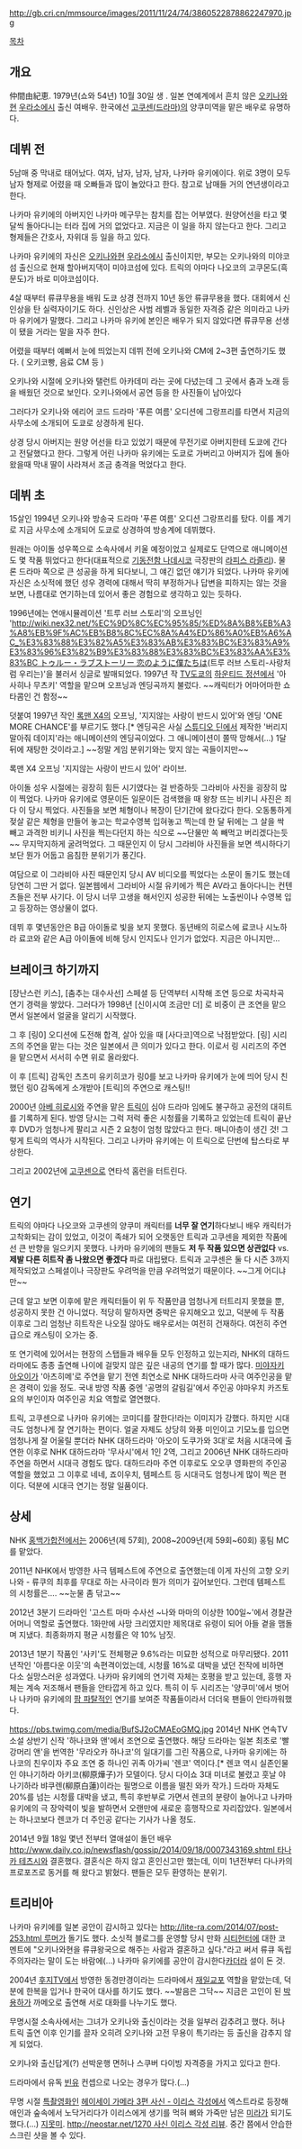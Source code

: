 http://gb.cri.cn/mmsource/images/2011/11/24/74/3860522878862247970.jpg

[[목차]]
== 개요 ==
仲間由紀恵. 1979년(쇼와 54년) 10월 30일 생 . 일본 연예계에서 흔치 않은 [[오키나와]]현 [[우라소에]]시 출신 여배우. 한국에선 [[고쿠센(드라마)]]의 양쿠미역을 맡은 배우로 유명하다.

== 데뷔 전 ==
5남매 중 막내로 태어났다. 여자, 남자, 남자, 남자, 나카마 유키에이다. 위로 3명이 모두 남자 형제로 어렸을 때 오빠들과 많이 놀았다고 한다. 참고로 남매들 거의 연년생이라고 한다.

나카마 유키에의 아버지인 나카마 메구무는 참치를 잡는 어부였다. 원양어선을 타고 몇 달씩 돌아다니는 터라 집에 거의 없었다고. 지금은 이 일을 하지 않는다고 한다. 그리고 형제들은 간호사, 자위대 등 일을 하고 있다.

나카마 유키에의 자신은 [[오키나와]]현 [[우라소에]]시 출신이지만, 부모는 오키나와의 미야코섬 출신으로 현재 할아버지댁이 미야코섬에 있다. 트릭의 야마다 나오코의 고쿠몬도(흑문도)가 바로 미야코섬이다.

4살 때부터 류큐무용을 배워 도쿄 상경 전까지 10년 동안 류큐무용을 했다. 대회에서 신인상을 탄 실력자이기도 하다. 신인상은 사범 레벨과 동일한 자격증 같은 의미라고 나카마 유키에가 말했다. 그리고 나카마 유키에 본인은 배우가 되지 않았다면 류큐무용 선생이 됐을 거라는 말을 자주 한다.

어렸을 때부터 예뻐서 눈에 띄었는지 데뷔 전에 오키나와 CM에 2~3편 출연하기도 했다. ( 오키코빵, 음료 CM 등 )

오키나와 시절에 오키나와 탤런트 아카데미 라는 곳에 다녔는데 그 곳에서 춤과 노래 등을 배웠던 것으로 보인다. 오키나와에서 공연 등을 한 사진들이 남아있다

그러다가 오키나와 에리어 코드 드라마 '푸른 여름' 오디션에 그랑프리를 타면서 지금의 사무소에 소개되어 도쿄로 상경하게 된다.

상경 당시 아버지는 원양 어선을 타고 있었기 때문에 무전기로 아버지한테 도쿄에 간다고 전달했다고 한다. 그렇게 어린 나카마 유키에는 도쿄로 가버리고 아버지가 집에 돌아왔을때 막내 딸이 사라져서 조금 충격을 먹었다고 한다.

== 데뷔 초 ==

15살인 1994년 오키나와 방송국 드라마 '푸른 여름' 오디션 그랑프리를 탔다. 이를 계기로 지금 사무소에 소개되어 도쿄로 상경하여 방송계에 데뷔했다. 

원래는 아이돌 성우쪽으로 소속사에서 키울 예정이었고 실제로도 단역으로 애니메이션도 몇 작품 뛰었다고 한다(대표적으로 [[기동전함 나데시코]] 극장판의 [[라피스 라즐리]]). 물론 드라마 쪽으로 큰 성공을 하게 되다보니, 그 얘긴 없던 얘기가 되었다. 나카마 유키에 자신은 소싯적에 했던 성우 경력에 대해서 딱히 부정하거나 답변을 피하지는 않는 것을 보면, 나름대로 연기하는데 있어서 좋은 경험으로 생각하고 있는 듯하다.

1996년에는 연애시뮬레이션 '트루 러브 스토리'의 오프닝인 '[[http://wiki.nex32.net/%EC%9D%8C%EC%95%85/%ED%8A%B8%EB%A3%A8%EB%9F%AC%EB%B8%8C%EC%8A%A4%ED%86%A0%EB%A6%AC_%E3%83%88%E3%82%A5%E3%83%AB%E3%83%BC%E3%83%A9%E3%83%96%E3%82%B9%E3%83%88%E3%83%BC%E3%83%AA%E3%83%BC トゥルー・ラブストーリー 恋のように僕たちは]](트루 러브 스토리-사랑처럼 우리는)'을 불러서 싱글로 발매되었다. 1997년 작 [[TV도쿄]]의 [[하운티드 정션]]에서 '아사히나 무츠키' 역할을 맡으며 오프닝과 엔딩곡까지 불렀다. ~~캐릭터가 어마어마한 쇼타콤인 건 함정~~

덧붙여 1997년 작인 [[록맨 X4]]의 오프닝, '지지않는 사랑이 반드시 있어'와 엔딩 'ONE MORE CHANCE'를 부르기도 했다.[* 엔딩곡은 사실 [[스튜디오 딘]]에서 제작한 '버리지 말아줘 데이지'라는 애니메이션의 엔딩곡이었다. 그 애니메이션이 쫄딱 망해서(…) 1달뒤에 재탕한 것이라고.] ~~정말 게임 분위기와는 맞지 않는 곡들이지만~~

{{{#!html
<iframe width="500" height="408" src="http://serviceapi.nmv.naver.com/flash/convertIframeTag.nhn?vid=98CA1C396D859C48D0B6D6674955473B1CE3&outKey=V12984344f960d541fc90107c1abee81e852facf891d5a5d6d573107c1abee81e852f" frameborder="no" scrolling="no"></iframe>
}}}
록맨 X4 오프닝 '지지않는 사랑이 반드시 있어' 라이브.

아이돌 성우 시절에는 굉장히 힘든 시기였다는 걸 반증하듯 그라비아 사진을 굉장히 많이 찍었다. 나카마 유키에로 영문이든 일문이든 검색했을 때 왕창 뜨는 비키니 사진은 죄다 이 당시 찍었다. 사진들을 보면 체형이나 복장이 단기간에 왔다갔다 한다. 오동통하게 젖살 같은 체형을 만들어 놓고는 학교수영복 입혀놓고 찍는데 한 달 뒤에는 그 살을 싹 빼고 과격한 비키니 사진을 찍는다던지 하는 식으로 ~~단물만 쏙 빼먹고 버리겠다는듯~~ 무지막지하게 굴려먹었다. 그 때문인지 이 당시 그라비아 사진들을 보면 섹시하다기보단 뭔가 어둡고 음침한 분위기가 풍긴다.

여담으로 이 그라비아 사진 때문인지 당시 AV 비디오를 찍었다는 소문이 돌기도 했는데 당연히 그딴 거 없다. 일본웹에서 그라비아 시절 유키에가 찍은 AV라고 돌아다니는 컨텐츠들은 전부 사기다. 이 당시 너무 고생을 해서인지 성공한 뒤에는 노출씬이나 수영복 입고 등장하는 영상물이 없다.

데뷔 후 몇년동안은 B급 아이돌로 빛을 보지 못했다. 동년배의 히로스에 료코나 시노하라 료코와 같은 A급 아이돌에 비해 당시 인지도나 인기가 없었다. 지금은 아니지만... 

== 브레이크 하기까지 == 

[장난스런 키스], [춤추는 대수사선] 스페셜 등 단역부터 시작해 조연 등으로 차곡차곡 연기 경력을 쌓았다. 그러다가 1998년 [신이시여 조금만 더] 로 비중이 큰 조연을 맡으면서 일본에서 얼굴을 알리기 시작했다. 

그 후 [링0] 오디션에 도전해 합격, 살아 있을 때 [사다코]역으로 낙점받았다. [링] 시리즈의 주연을 맡는 다는 것은 일본에서 큰 의미가 있다고 한다. 이로서 링 시리즈의 주연을 맡으면서 서서히 수면 위로 올라왔다. 

이 후 [트릭] 감독인 츠츠미 유키히코가 링0를 보고 나카마 유키에가 눈에 띄어 당시 친했던 링0 감독에게 소개받아 [트릭]의 주연으로 캐스팅!! 

2000년 [[아베 히로시]]와 주연을 맡은 [[트릭#s-2|트릭]]이 심야 드라마 임에도 불구하고 공전의 대히트를 기록하게 된다. 방영 당시는 그럭 저럭 좋은 시청률을 기록하고 있었는데 트릭이 끝난 후 DVD가 엄청나게 팔리고 시즌 2 요청이 엄청 많았다고 한다. 매니아층이 생긴 것! 그렇게 트릭의 역사가 시작된다. 그리고 나카마 유키에는 이 트릭으로 단번에 탑스타로 부상한다.

그리고 2002년에 [[고쿠센(드라마)|고쿠센]]으로 연타석 홈런을 터트린다.

== 연기 ==

트릭의 야마다 나오코와 고쿠센의 양쿠미 캐릭터를 '''너무 잘 연기'''하다보니 배우 캐릭터가 고착화되는 감이 있었고, 이것이 족쇄가 되어 오랫동안 트릭과 고쿠센을 제외한 작품에선 큰 반향을 일으키지 못했다. 나카마 유키에의 팬들도 '''저 두 작품 있으면 상관없다''' vs. '''제발 다른 히트작 좀 나왔으면 좋겠다''' 파로 대립됐다. 트릭과 고쿠센은 둘 다 시즌 3까지 제작되었고 스페셜이나 극장판도 우려먹을 만큼 우려먹었기 때문이다. ~~그게 어디냐만~~

근데 알고 보면 이후에 맡은 캐릭터들이 위 두 작품만큼 엄청나게 터트리지 못했을 뿐, 성공하지 못한 건 아니었다. 적당히 말하자면 중박은 유지해오고 있고, 덕분에 두 작품 이후로 그리 엄청난 히트작은 나오질 않아도 배우로서는 여전히 건재하다. 여전히 주연급으로 캐스팅이 오가는 중.

또 연기력에 있어서는 현장의 스탭들과 배우들 모두 인정하고 있는지라, NHK의 대하드라마에도 종종 출연해 나이에 걸맞지 않은 깊은 내공의 연기를 할 때가 많다. [[미야자키 아오이]]가 '아츠히메'로 주연을 맡기 전엔 최연소로 NHK 대하드라마 사극 여주인공을 맡은 경력이 있을 정도. 국내 방영 작품 중엔 '공명의 갈림길'에서 주인공 야마우치 카즈토요의 부인이자 여주인공 치요 역할로 열연했다.

트릭, 고쿠센으로 나카마 유키에는 코미디를 잘한다!라는 이미지가 강했다. 하지만 시대극도 엄청나게 잘 연기하는 편이다. 얼굴 자제도 상당히 와풍 미인이고 기모노를 입으면 엄청나게 잘 어울릴 뿐더라 NHK 대하드라마 '아오이 도쿠가와 3대'로 처음 시대극에 출연한 이후로 NHK 대하드라마 '무사시'에서 1인 2역, 그리고 2006년 NHK 대하드라마 주연을 하면서 시대극 경험도 많다. 대하드라마 주연 이후로도 오오쿠 영화판의 주인공 역할을 했었고 그 이후로 네네, 죠이우치, 템페스트 등 시대극도 엄청나게 많이 찍은 편이다. 덕분에 시대극 연기는 정말 일품이다.

== 상세 ==
NHK [[홍백가합전]]에서는 2006년(제 57회), 2008~2009년(제 59회~60회) 홍팀 MC를 맡았다.

2011년 NHK에서 방영한 사극 템페스트에 주연으로 출연했는데 이게 자신의 고향 오키나와 - 류쿠의 최후를 무대로 하는 사극이라 뭔가 의미가 깊어보인다. 그런데 템페스트의 시청률은…. ~~눈물 좀 닦고~~

2012년 3분기 드라마인 '고스트 마마 수사선 ~나와 마마의 이상한 100일~'에서 경찰관 어머니 역할로 출연했다. 1화만에 사망 크리였지만 제목대로 유령이 되어 아들 곁을 맴돌며 지냈다. 최종화까지 평균 시청률은 약 10% 남짓.

2013년 1분기 작품인 '사키'도 전체평균 9.6%라는 미묘한 성적으로 마무리됐다. 2011년작인 '아름다운 이웃'의 속편격이었는데, 시청률 16%로 대박을 냈던 전작에 비하면 다소 실망스러운 성과였다. 나카마 유키에의 연기력 자체는 호평을 받고 있는데, 흥행 자체는 계속 저조해서 팬들을 안타깝게 하고 있다. 특히 이 두 시리즈는 '양쿠미'에서 벗어나 나카마 유키에의 [[팜 파탈#s-1|팜 파탈]]적인 연기를 보여준 작품들이라서 더더욱 팬들이 안타까워했다.

https://pbs.twimg.com/media/BufSJ2oCMAEoGMQ.jpg
2014년 NHK 연속TV소설 상반기 신작 '하나코와 앤'에서 조연으로 출연했다. 해당 드라마는 일본 최초로 '빨강머리 앤'을 번역한 '무라오카 하나코'의 일대기를 그린 작품으로, 나카마 유키에는 하나코의 친우이자 주요 조연 중 하나인 귀족 아가씨 '렌코' 역이다.[* 렌코 역시 실존인물인 야나기하라 아키코(柳原燁子)가 모델이다. 당시 다이쇼 3대 미녀로 불렸고 훗날 야나기하라 뱌쿠렌(柳原白蓮)이라는 필명으로 이름을 떨친 와카 작가.] 드라마 자체도 20%를 넘는 시청률 대박을 냈고, 특히 후반부로 가면서 렌코의 분량이 늘어나고 나카마 유키에의 극 장악력이 빛을 발하면서 오랜만에 새로운 흥행작으로 자리잡았다. 일본에서는 하나코보다 렌코가 더 주인공 같다는 기사가 나올 정도.

2014년 9월 18일 몇년 전부터 열애설이 돌던 배우 [[http://www.daily.co.jp/newsflash/gossip/2014/09/18/0007343169.shtml 타나카 테츠시]]와 결혼했다. 결혼식은 하지 않고 혼인신고만 했는데, 이미 1년전부터 다나카의 프로포즈로 동거를 해 왔다고 밝혔다. 팬들은 모두 환영하는 분위기.

== 트리비아 ==
나카마 유키에를 일본 공안이 감시하고 있다는 [[http://lite-ra.com/2014/07/post-253.html 루머]]가 돌기도 했다. 소싯적 블로그를 운영할 당시 만화 [[시티헌터]]에 대한 코멘트에 "오키나와현을 류큐왕국으로 해주는 사람과 결혼하고 싶다."라고 써서 류큐 독립주의자라는 말이 도는 바람에(…) 나카마 유키에를 공안이 감시한다[[카더라]] 설이 돈 것.

2004년 [[후지TV]]에서 방영한 동경만경이라는 드라마에서 [[재일교포]] 역할을 맡았는데, 덕분에 한복을 입거나 한국어 대사를 하기도 했다. ~~발음은 그닥~~ 지금은 고인이 된 [[박용하]]가 까메오로 출연해 서로 대화를 나누기도 했다.

무명시절 소속사에서는 그녀가 오키나와 출신이라는 것을 일부러 감추려고 했다. 허나 트릭 출연 이후 인기를 끌자 오히려 오키나와 고전 무용이 특기라는 등 출신을 감추지 않게 되었다.

오키나와 출신답게(?) 선박운행 면허나 스쿠버 다이빙 자격증을 가지고 있다고 한다.

드라마에서 유독 [[빈유]] 컨셉으로 나오는 경우가 많다.(…)

무명 시절 [[특촬물|특촬]]영화인 [[가메라#s-3.2.3|헤이세이 가메라 3편 사신 - 이리스 각성]]에서 엑스트라로 등장해 애인과 숲속에서 노닥거리다가 이리스에게 생기를 먹혀 뼈와 가죽만 남은 [[미라#s-2|미라]]가 되기도 했다.(…) [[지못미]]. [[http://neostar.net/1270 사신 이리스 각성 리뷰]]. 중간 쯤에서 안습한 스크린 샷을 볼 수 있다.
